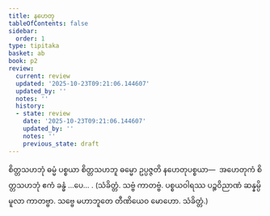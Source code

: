 ```yaml
---
title: နဟေတု
tableOfContents: false
sidebar:
  order: 1
type: tipitaka
basket: ab
book: p2
review:
  current: review
  updated: '2025-10-23T09:21:06.144607'
  updated_by: ''
  notes: ''
  history:
  - state: review
    date: '2025-10-23T09:21:06.144607'
    updated_by: ''
    notes: ''
    previous_state: draft
---
```



<ReviewStatus review={frontmatter.review} showDetails={true} />

<HypothesisAnnotation frontmatter={frontmatter} />

<DynamicBreadcrumb />

<Division number="251" book="p2" e="ch" v="38" p="151">

<Paragraph number="2939" book="p2">
စိတ္တသဟဘုံ ဓမ္မံ ပစ္စယာ စိတ္တသဟဘူ ဓမ္မော ဥပ္ပဇ္ဇတိ နဟေတုပစ္စယာ—  အဟေတုကံ စိတ္တသဟဘုံ ဧကံ ခန္ဓံ …ပေ… . (သံခိတ္တံ. သဗ္ဗံ ကာတဗ္ဗံ. ပစ္စယဝါရဿ ပဉ္စဝိညာဏံ ဆန္နမ္ပိ မူလာ ကာတဗ္ဗာ. သဗ္ဗေ မဟာဘူတေ တီဏိယေဝ မောဟော. သံခိတ္တံ.)
</Paragraph>
</Division>